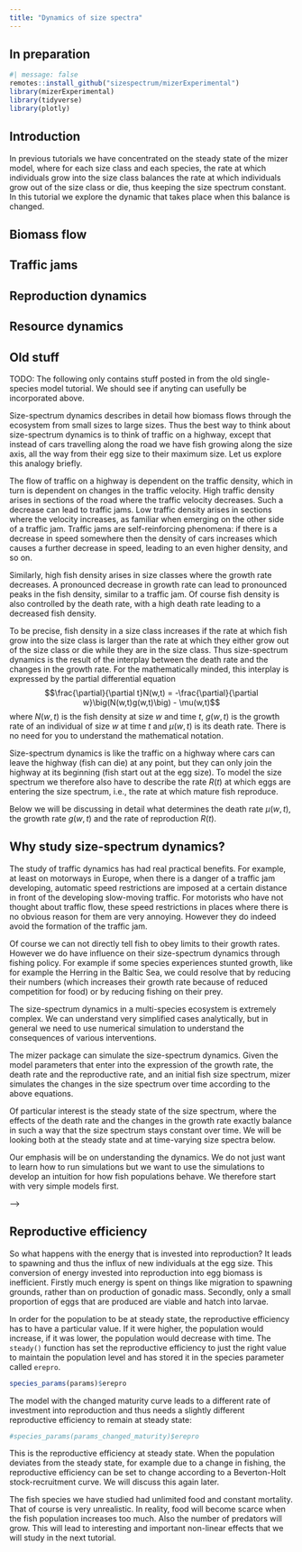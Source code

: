 ```yaml
---
title: "Dynamics of size spectra"
---
```


## In preparation

```r
#| message: false
remotes::install_github("sizespectrum/mizerExperimental")
library(mizerExperimental)
library(tidyverse)
library(plotly)
```



## Introduction

In previous tutorials we have concentrated on the steady state of the mizer model, where for each size class and each species, the rate at which individuals grow into the size class balances the rate at which individuals grow out of the size class or die, thus keeping the size spectrum constant. In this tutorial we explore the dynamic that takes place when this balance is changed.

## Biomass flow

## Traffic jams

## Reproduction dynamics

## Resource dynamics

## Old stuff
TODO: The following only contains stuff posted in from the old single-species model tutorial. We should see if anyting can usefully be incorporated above.

Size-spectrum dynamics describes in detail how biomass flows through the ecosystem from small sizes to large sizes. Thus the best way to think about size-spectrum dynamics is to think of traffic on a highway, except that instead of cars travelling along the road we have fish growing along the size axis, all the way from their egg size to their maximum size. Let us explore this analogy briefly.

```{=html}
<!-- For traffic, you would be interested in modelling the traffic density.
From the traffic density we can obtain the number of cars in a section of
road by multiplying the density there by the length of the section. So the
traffic density has units of cars per meter. For fish populations, we
will be interested in modelling fish density. The number of fish in a size
class is obtained by multiplying the density in that size class by the 
width of the size class. So the fish density has units of fish per gram.  -->
```
The flow of traffic on a highway is dependent on the traffic density, which in turn is dependent on changes in the traffic velocity. High traffic density arises in sections of the road where the traffic velocity decreases. Such a decrease can lead to traffic jams. Low traffic density arises in sections where the velocity increases, as familiar when emerging on the other side of a traffic jam. Traffic jams are self-reinforcing phenomena: if there is a decrease in speed somewhere then the density of cars increases which causes a further decrease in speed, leading to an even higher density, and so on.

Similarly, high fish density arises in size classes where the growth rate decreases. A pronounced decrease in growth rate can lead to pronounced peaks in the fish density, similar to a traffic jam. Of course fish density is also controlled by the death rate, with a high death rate leading to a decreased fish density.

To be precise, fish density in a size class increases if the rate at which fish grow into the size class is larger than the rate at which they either grow out of the size class or die while they are in the size class. Thus size-spectrum dynamics is the result of the interplay between the death rate and the changes in the growth rate. For the mathematically minded, this interplay is expressed by the partial differential equation $$\frac{\partial}{\partial t}N(w,t) = 
-\frac{\partial}{\partial w}\big(N(w,t)g(w,t)\big)
- \mu(w,t)$$ where $N(w,t)$ is the fish density at size $w$ and time $t$, $g(w,t)$ is the growth rate of an individual of size $w$ at time $t$ and $\mu(w,t)$ is its death rate. There is no need for you to understand the mathematical notation.

Size-spectrum dynamics is like the traffic on a highway where cars can leave the highway (fish can die) at any point, but they can only join the highway at its beginning (fish start out at the egg size). To model the size spectrum we therefore also have to describe the rate $R(t)$ at which eggs are entering the size spectrum, i.e., the rate at which mature fish reproduce.

Below we will be discussing in detail what determines the death rate $\mu(w,t)$, the growth rate $g(w,t)$ and the rate of reproduction $R(t)$.

## Why study size-spectrum dynamics?

The study of traffic dynamics has had real practical benefits. For example, at least on motorways in Europe, when there is a danger of a traffic jam developing, automatic speed restrictions are imposed at a certain distance in front of the developing slow-moving traffic. For motorists who have not thought about traffic flow, these speed restrictions in places where there is no obvious reason for them are very annoying. However they do indeed avoid the formation of the traffic jam.

Of course we can not directly tell fish to obey limits to their growth rates. However we do have influence on their size-spectrum dynamics through fishing policy. For example if some species experiences stunted growth, like for example the Herring in the Baltic Sea, we could resolve that by reducing their numbers (which increases their growth rate because of reduced competition for food) or by reducing fishing on their prey.

The size-spectrum dynamics in a multi-species ecosystem is extremely complex. We can understand very simplified cases analytically, but in general we need to use numerical simulation to understand the consequences of various interventions.

The mizer package can simulate the size-spectrum dynamics. Given the model parameters that enter into the expression of the growth rate, the death rate and the reproductive rate, and an initial fish size spectrum, mizer simulates the changes in the size spectrum over time according to the above equations.

Of particular interest is the steady state of the size spectrum, where the effects of the death rate and the changes in the growth rate exactly balance in such a way that the size spectrum stays constant over time. We will be looking both at the steady state and at time-varying size spectra below.

Our emphasis will be on understanding the dynamics. We do not just want to learn how to run simulations but we want to use the simulations to develop an intuition for how fish populations behave. We therefore start with very simple models first.

-->

## Reproductive efficiency

So what happens with the energy that is invested into reproduction? It leads to spawning and thus the influx of new individuals at the egg size. This conversion of energy invested into reproduction into egg biomass is inefficient. Firstly much energy is spent on things like migration to spawning grounds, rather than on production of gonadic mass. Secondly, only a small proportion of eggs that are produced are viable and hatch into larvae.

In order for the population to be at steady state, the reproductive efficiency has to have a particular value. If it were higher, the population would increase, if it was lower, the population would decrease with time. The `steady()` function has set the reproductive efficiency to just the right value to maintain the population level and has stored it in the species parameter called `erepro`.

```r
species_params(params)$erepro
```

The model with the changed maturity curve leads to a different rate of investment into reproduction and thus needs a slightly different reproductive efficiency to remain at steady state:

```r
#species_params(params_changed_maturity)$erepro
```

This is the reproductive efficiency at steady state. When the population deviates from the steady state, for example due to a change in fishing, the reproductive efficiency can be set to change according to a Beverton-Holt stock-recruitment curve. We will discuss this again later.


The fish species we have studied had unlimited food and constant mortality. That of course is very unrealistic. In reality, food will become scarce when the fish population increases too much. Also the number of predators will grow. This will lead to interesting and important non-linear effects that we will study in the next tutorial.